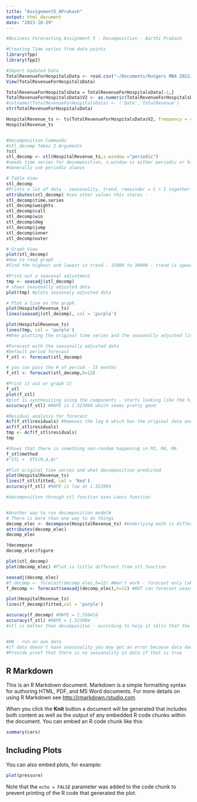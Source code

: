 ```yaml
---
title: "Assignment5_APrakash"
output: html_document
date: "2023-10-29"
---
```


```r
#Business Forecasting Assignment 5 - Decomposition - Aarthi Prakash

#Creating Time series from data points
library(fpp)
library(fpp2)

#Import Updated Data
TotalRevenueForHospitalsData <- read.csv("~/Documents/Rutgers MBA 2022/Fall 2023/[0] Business Forecasting/Week 3/Assignment3/TotalRevenueForHospitalsData.csv", header=FALSE)
View(TotalRevenueForHospitalsData)

TotalRevenueForHospitalsData = TotalRevenueForHospitalsData[-1,]
TotalRevenueForHospitalsData$V2 <- as.numeric(TotalRevenueForHospitalsData$V2)
#colnames(TotalRevenueForHospitalsData) <- ('Date','TotalRevenue')
str(TotalRevenueForHospitalsData)

HospitalRevenue_ts <- ts(TotalRevenueForHospitalsData$V2, frequency = 4, start = c(2004,4))
HospitalRevenue_ts


#Decomposition Commands
#stl_decomp Takes 2 Arguments
?stl
stl_decomp <- stl(HospitalRevenue_ts,s.window ="periodic")
#needs time series for decomposition, s.window is either periodic or has to be odd and >7
#Generally use periodic always

# Table View
stl_decomp
#Prints a lot of data - seasonality, trend, remainder = C + I together
attributes(stl_decomp) #see other values this stores - 
stl_decomp$time.series
stl_decomp$weights
stl_decomp$call
stl_decomp$win
stl_decomp$deg
stl_decomp$jump
stl_decomp$inner
stl_decomp$outer

# Graph View
plot(stl_decomp)
#How to read graph
#Find the highest and lowest in trend - 15000 to 30000 - trend is upwards and very similar to the data

#Print out a seasonal adjustment
tmp <- seasadj(stl_decomp)
# shows seasonally adjusted data
plot(tmp) #plots seasonaly adjusted data

# Plot a line on the graph
plot(HospitalRevenue_ts)
lines(seasadj(stl_decomp), col = 'purple')

plot(HospitalRevenue_ts)
lines(tmp, col = 'purple')    
#When plotting the original time series and the seasonally adjusted line - they are very similar

#Forecast with the seasonally adjusted data
#Default period forecast
f_stl <- forecast(stl_decomp)

# you can pass the # of period - 15 months
f_stl <- forecast(stl_decomp,h=12)

#Print it out or graph it
f_stl
plot(f_stl)
#plot is synthesizing using the components - starts looking like the historical data itself
accuracy(f_stl) #MAPE is 1.523904 which seems pretty good

#Residual analysis for forecast
Acf(f_stl$residuals) #Removes the lag 0 which has the original data and will always be 1
acf(f_stl$residuals)
tmp <- Acf(f_stl$residuals)
tmp

#Shows that there is something non-random happening in M3, M4, M6
f_stl$method
#"STL +  ETS(M,A,N)" 

#Plot original time series and what decomposition predicted
plot(HospitalRevenue_ts)
lines(f_stl$fitted, col = 'Red') 
accuracy(f_stl) #MAPE is low at 1.523904

#decomposition through stl function uses Loess function


#Another way to run decomposition model#
# There is more than one way to do things
decomp_elec <- decompose(HospitalRevenue_ts) #Underlying math is different from stl function
attributes(decomp_elec)
decomp_elec

?decompose
decomp_elec$figure

plot(stl_decomp)
plot(decomp_elec) #Plot is little different from stl function

seasadj(decomp_elec)
#f_decomp <- forecast(decomp_elec,h=12) #Won't work - forecast only takes the stl component
f_decomp <- forecast(seasadj(decomp_elec),h=12) #BUT can forecast seasonally adjusted (but takes seasonality out)

plot(HospitalRevenue_ts)
lines(f_decomp$fitted,col = 'purple')

accuracy(f_decomp) #MAPE = 1.550416
accuracy(f_stl) #MAPE = 1.523904
#stl is better than decompositon - according to help it tells that the stl function is more sophisticated than decomposition function


#HW - run on own data
#if data doesn't have seasonality you may get an error because data doesn't have seasonality
#Provide proof that there is no seasonality in data if that is true
```

## R Markdown

This is an R Markdown document. Markdown is a simple formatting syntax for authoring HTML, PDF, and MS Word documents. For more details on using R Markdown see <http://rmarkdown.rstudio.com>.

When you click the **Knit** button a document will be generated that includes both content as well as the output of any embedded R code chunks within the document. You can embed an R code chunk like this:

```r
summary(cars)
```

## Including Plots

You can also embed plots, for example:

```r
plot(pressure)
```

Note that the `echo = FALSE` parameter was added to the code chunk to prevent printing of the R code that generated the plot.
